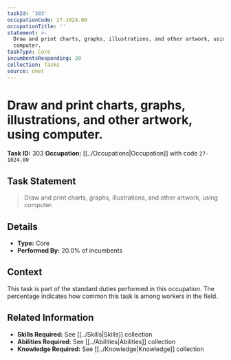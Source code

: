 ```yaml
---
taskId: '303'
occupationCode: 27-1024.00
occupationTitle: ''
statement: >-
  Draw and print charts, graphs, illustrations, and other artwork, using
  computer.
taskType: Core
incumbentsResponding: 20
collection: Tasks
source: onet
---
```

# Draw and print charts, graphs, illustrations, and other artwork, using computer.

**Task ID:** 303
**Occupation:** [[../Occupations|Occupation]] with code `27-1024.00`

## Task Statement

> Draw and print charts, graphs, illustrations, and other artwork, using computer.

## Details

- **Type:** Core
- **Performed By:** 20.0% of incumbents

## Context

This task is part of the standard duties performed in this occupation. The percentage indicates how common this task is among workers in the field.

## Related Information

- **Skills Required:** See [[../Skills|Skills]] collection
- **Abilities Required:** See [[../Abilities|Abilities]] collection
- **Knowledge Required:** See [[../Knowledge|Knowledge]] collection
